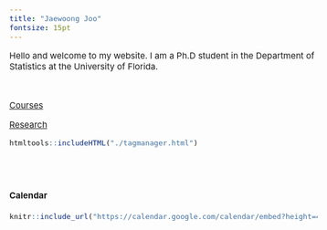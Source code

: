 ```yaml
---
title: "Jaewoong Joo"
fontsize: 15pt
---
```


<style type="text/css">

body, td {
   font-size: 15px;
}
pre {
  font-size: 15px
}
</style>


Hello and welcome to my website. I am a Ph.D student in the Department of Statistics at the University of Florida.

<br>




[Courses](./courses/index.html)

[Research](./researches/researches.html)



```r
htmltools::includeHTML("./tagmanager.html")
```

<br><br>

#### Calendar

```r
knitr::include_url("https://calendar.google.com/calendar/embed?height=400&wkst=1&bgcolor=%23ffffff&ctz=America%2FNew_York&src=amFld29vbmdqb29AZ21haWwuY29t&color=%23039BE5")
```


